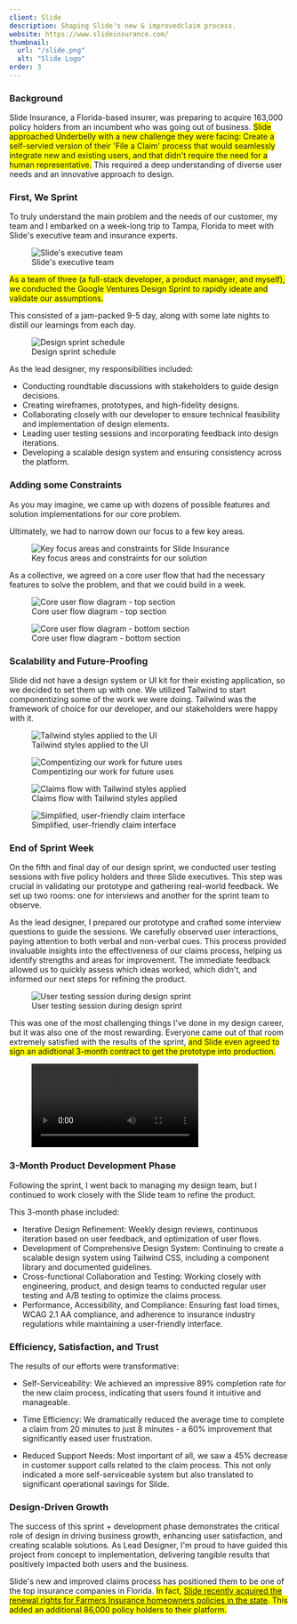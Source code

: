 ```yaml
---
client: Slide
description: Shaping Slide's new & improvedclaim process.
website: https://www.slideinsurance.com/
thumbnail:
  url: "/slide.png"
  alt: "Slide Logo"
order: 3
---
```


### Background

Slide Insurance, a Florida-based insurer, was preparing to acquire 163,000 policy holders from an incumbent who was going out of business. <span style="background-color: yellow;"> Slide approached Underbelly with a new challenge they were facing: Create a self-servied version of their 'File a Claim' process that would seamlessly integrate new and existing users, and that didn't require the need for a human representative.</span> This required a deep understanding of diverse user needs and an innovative approach to design.

### First, We Sprint

To truly understand the main problem and the needs of our customer, my team and I embarked on a week-long trip to Tampa, Florida to meet with Slide's executive team and insurance experts.

<figure className="w-full">
  <img
    src="/slide_team.png"
    alt="Slide's executive team"
    className="w-full"
  />
  <figcaption className="text-center mt-2 text-sm text-gray-600">
    Slide's executive team
  </figcaption>
</figure>


<span style="background-color: yellow;">As a team of three (a full-stack developer, a product manager, and myself), we conducted the Google Ventures Design Sprint to rapidly ideate and validate our assumptions.</span>

This consisted of a jam-packed 9-5 day, along with some late nights to distill our learnings from each day.
<figure className="w-full">
  <img
    src="/slide_schedule.png"
    alt="Design sprint schedule"
    className="w-full"
  />
  <figcaption className="text-center mt-2 text-sm text-gray-600">
    Design sprint schedule  
  </figcaption>
</figure>


As the lead designer, my responsibilities included:

- Conducting roundtable discussions with stakeholders to guide design decisions.
- Creating wireframes, prototypes, and high-fidelity designs.
- Collaborating closely with our developer to ensure technical feasibility and implementation of design elements.
- Leading user testing sessions and incorporating feedback into design iterations.
- Developing a scalable design system and ensuring consistency across the platform.

### Adding some Constraints

As you may imagine, we came up with dozens of possible features and solution implementations for our core problem.

Ultimately, we had to narrow down our focus to a few key areas.

<figure className="w-full">
  <img
    src="/slide_moscow.png"
    alt="Key focus areas and constraints for Slide Insurance"
    className="w-full"
  />
  <figcaption className="text-center mt-2 text-sm text-gray-600">
    Key focus areas and constraints for our solution
  </figcaption>
</figure>


As a collective, we agreed on a core user flow that had the necessary features to solve the problem, and that we could build in a week.

<figure className="w-full mb-8">
  <img
    src="/slide_tracker.png"
    alt="Core user flow diagram - top section"
    className="w-full"
  />
  <figcaption className="text-center mt-2 text-sm text-gray-600">
    Core user flow diagram - top section
  </figcaption>
</figure>

<figure className="w-full">
  <img
    src="/slide_flow.png"
    alt="Core user flow diagram - bottom section"
    className="w-full"
  />
  <figcaption className="text-center mt-2 text-sm text-gray-600">
    Core user flow diagram - bottom section
  </figcaption>
</figure>

### Scalability and Future-Proofing

Slide did not have a design system or UI kit for their existing application, so we decided to set them up with one. We utilized Tailwind
to start componentizing some of the work we were doing. Tailwind was the framework of choice for our developer, and our stakeholders were happy with it.

<figure className="w-full mb-8">
  <img
    src="/slide_styles.png"
    alt="Tailwind styles applied to the UI"
    className="w-full"
  />
  <figcaption className="text-center mt-2 text-sm text-gray-600">
    Tailwind styles applied to the UI
  </figcaption>
</figure>

<figure className="w-full mb-8">
  <img
    src="/slide_components.png"
    alt="Compentizing our work for future uses"
    className="w-full"
  />
  <figcaption className="text-center mt-2 text-sm text-gray-600">
    Compentizing our work for future uses
  </figcaption>
</figure>

<figure className="w-full">
  <img
    src="/slide_claim_flow.png"
    alt="Claims flow with Tailwind styles applied"
    className="w-full"
  />
  <figcaption className="text-center mt-2 text-sm text-gray-600">
    Claims flow with Tailwind styles applied
  </figcaption>
</figure>

<figure className="w-full">
  <img
    src="/insurance_claim.png"
    alt="Simplified, user-friendly claim interface"
    className="w-full"
  />
  <figcaption className="text-center mt-2 text-sm text-gray-600">
    Simplified, user-friendly claim interface
  </figcaption>
</figure>

### End of Sprint Week

On the fifth and final day of our design sprint, we conducted user testing sessions with five policy holders and three Slide executives. This step was crucial in validating our
prototype and gathering real-world feedback. We set up two rooms: one for interviews and another for the sprint team to observe.

As the lead designer, I prepared our prototype and crafted some interview questions to guide the sessions. We carefully observed user interactions, paying attention to both
verbal and non-verbal cues. This process provided invaluable insights into the effectiveness of our claims process, helping us identify strengths and areas for
improvement. The immediate feedback allowed us to quickly assess which ideas worked, which didn't, and informed our next steps for refining the product.

<figure className="w-full mb-8">
  <img
    src="/slide_test.png"
    alt="User testing session during design sprint"
    className="w-full"
  />
  <figcaption className="text-center mt-2 text-sm text-gray-600">
    User testing session during design sprint
  </figcaption>
</figure>

This was one of the most challenging things I've done in my design career, but it was also one of the most rewarding. Everyone came out of that room extremely
satisfied with the results of the sprint, <span style="background-color: yellow;">and Slide even agreed to sign an adidtional 3-month contract to get the prototype into production.</span>

<figure className="w-full">
  <video
    src="/tampa.mp4"
    alt="Slide Insurance sprint week in Tampa, Florida"
    className="w-full"
    controls
  />
  <figcaption className="text-center mt-2 text-sm text-gray-600">
    Our week-long design sprint with the Slide team in Tampa, Florida
  </figcaption>
</figure>

### 3-Month Product Development Phase

Following the sprint, I went back to managing my design team, but I continued to work closely with the Slide team to refine the product.

This 3-month phase included:
- Iterative Design Refinement: Weekly design reviews, continuous iteration based on user feedback, and optimization of user flows.
- Development of Comprehensive Design System: Continuing to create a scalable design system using Tailwind CSS, including a component library and documented guidelines.
- Cross-functional Collaboration and Testing: Working closely with engineering, product, and design teams to conducted regular user testing and A/B testing to optimize the claims process.
- Performance, Accessibility, and Compliance: Ensuring fast load times, WCAG 2.1 AA compliance, and adherence to insurance industry regulations while maintaining a user-friendly interface.

### Efficiency, Satisfaction, and Trust

The results of our efforts were transformative:

- Self-Serviceability: We achieved an impressive 89% completion rate for the new claim process, indicating that users found it intuitive and manageable.

- Time Efficiency: We dramatically reduced the average time to complete a claim from 20 minutes to just 8 minutes - a 60% improvement that significantly eased user frustration.

- Reduced Support Needs: Most important of all, we saw a 45% decrease in customer support calls related to the claim process. This not only indicated a more self-serviceable system but also translated to significant operational savings for Slide.

### Design-Driven Growth

The success of this sprint + development phase demonstrates the critical role of design in driving business growth, enhancing user satisfaction, and creating scalable solutions. As Lead Designer, I'm proud to have guided this project from concept to implementation, delivering tangible results that positively impacted both users and the business.

Slide's new and improved claims process has positioned them to be one of the top insurance companies in Florida. <span style="background-color: yellow;">In fact, [Slide recently acquired the renewal rights for Farmers Insurance homeowners policies in the state](https://www.slideinsurance.com/press-release/slide-acquires-renewal-rights-for-farmers-insurance-homeowners-policies-in-florida). This added an additional 86,000 policy holders to their platform.</span>
